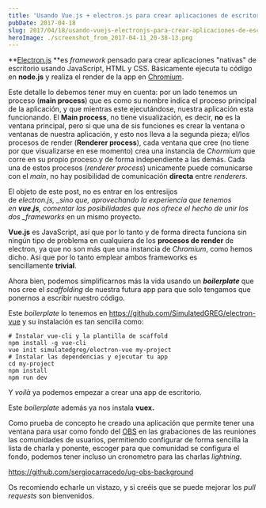 ```yaml
---
title: 'Usando Vue.js + electron.js para crear aplicaciones de escritorio'
pubDate: 2017-04-18
slug: 2017/04/18/usando-vuejs-electronjs-para-crear-aplicaciones-de-escritorio/
heroImage: ./screenshot_from_2017-04-11_20-38-13.png
---
```


**[Electron.js](https://electron.atom.io/) **es *framework* pensado para crear aplicaciones "nativas" de escritorio usando JavaScript, HTML y CSS. Básicamente ejecuta tu código en **node.js** y realiza el render de la app en [Chromium](https://www.chromium.org/).

Este detalle lo debemos tener muy en cuenta: por un lado tenemos un proceso (**main process**) que es como su nombre indica el proceso principal de la aplicación, y que mientras este ejecutándose, nuestra aplicación esta funcionando. El **Main process**, no tiene visualización, es decir, **no** es la ventana principal, pero si que una de sis funciones es crear la ventana o ventanas de nuestra aplicación, y esto nos lleva a la segunda pieza; el/los procesos de render (**Renderer process**), cada ventana que cree (no tiene por que visualizarse en ese momento) crea una instancia de *Chormium* que corre en su propio proceso.y de forma independiente a las demás. Cada una de estos procesos (_renderer process_) unicamente puede comunicarse con el _main_, no hay posibilidad de comunicación **directa** entre *renderers*.

El objeto de este post, no es entrar en los entresijos de *electron.js, _sino que, aprovechando la experiencia que tenemos en **vue.js**, comentar las posibilidades que nos ofrece el hecho de unir los dos \_frameworks* en un mismo proyecto.

**Vue.js** es JavaScript, así que por lo tanto y de forma directa funciona sin ningún tipo de problema en cualquiera de los **procesos de render** de electron, ya que no son más que una instancia de *Chromium*, como hemos dicho. Así que por lo tanto emplear ambos frameworks es sencillamente **trivial**.

Ahora bien, podemos simplificarnos más la vida usando un **_boilerplate_** que nos cree el *scaffolding* de nuestra futura app para que solo tengamos que ponernos a escribir nuestro código.

Este *boilerplate* lo tenemos en https://github.com/SimulatedGREG/electron-vue y su instalación es tan sencilla como:

```
# Instalar vue-cli y la plantilla de scaffold
npm install -g vue-cli
vue init simulatedgreg/electron-vue my-project
# Instalar las dependencias y ejecutar tu app
cd my-project
npm install
npm run dev
```

Y *voilà* ya podemos empezar a crear una app de escritorio.

Este *boilerplate* además ya nos instala **vuex.**

Como prueba de concepto he creado una aplicación que permite tener una ventana para usar como fondo del [OBS](https://obsproject.com/) en las grabaciones de las reuniones las comunidades de usuarios, permitiendo configurar de forma sencilla la lista de charla y ponente, escoger para que comunidad se configura el fondo, podemos tener incluso un cronometro para las charlas *lightning*.

https://github.com/sergiocarracedo/ug-obs-background

Os recomiendo echarle un vistazo, y si creéis que se puede mejorar los *pull requests* son bienvenidos.
